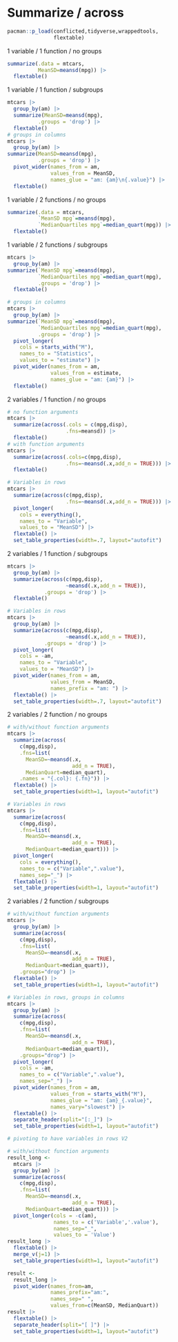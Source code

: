 # Summarize / across

```r
pacman::p_load(conflicted,tidyverse,wrappedtools,
               flextable)
```

1 variable / 1 function / no groups

```r
summarize(.data = mtcars,
          MeanSD=meansd(mpg)) |> 
  flextable()
```

1 variable / 1 function / subgroups

```r
mtcars |> 
  group_by(am) |> 
  summarize(MeanSD=meansd(mpg),
          .groups = 'drop') |> 
  flextable()
# groups in columns
mtcars |> 
  group_by(am) |> 
summarize(MeanSD=meansd(mpg),
          .groups = 'drop') |>
  pivot_wider(names_from = am,
              values_from = MeanSD,
              names_glue = "am: {am}\n{.value}") |>
  flextable()
```

1 variable / 2 functions / no groups

```r
summarize(.data = mtcars,
          `MeanSD mpg`=meansd(mpg),
          `MedianQuartiles mpg`=median_quart(mpg)) |> 
  flextable()
```

1 variable / 2 functions / subgroups

```r
mtcars |> 
  group_by(am) |> 
summarize(`MeanSD mpg`=meansd(mpg),
          `MedianQuartiles mpg`=median_quart(mpg),
          .groups = 'drop') |> 
  flextable()

# groups in columns
mtcars |> 
  group_by(am) |> 
summarize(`MeanSD mpg`=meansd(mpg),
          `MedianQuartiles mpg`=median_quart(mpg),
          .groups = 'drop') |> 
  pivot_longer(
    cols = starts_with("M"),
    names_to = "Statistics",
    values_to = "estimate") |>
  pivot_wider(names_from = am,
              values_from = estimate,
              names_glue = "am: {am}") |>
  flextable()
```

2 variables / 1 function / no groups

```r
# no function arguments
mtcars |> 
  summarize(across(.cols = c(mpg,disp),
                   .fns=meansd)) |> 
  flextable()
# with function arguments
mtcars |> 
  summarize(across(.cols=c(mpg,disp),
                   .fns=~meansd(.x,add_n = TRUE))) |> 
  flextable()

# Variables in rows
mtcars |> 
  summarize(across(c(mpg,disp),
                   .fns=~meansd(.x,add_n = TRUE))) |> 
  pivot_longer(
    cols = everything(),
    names_to = "Variable",
    values_to = "MeanSD") |>
  flextable() |> 
  set_table_properties(width=.7, layout="autofit")
```

2 variables / 1 function / subgroups

```r
mtcars |> 
  group_by(am) |> 
  summarize(across(c(mpg,disp),
                   ~meansd(.x,add_n = TRUE)),
            .groups = 'drop') |> 
  flextable()

# Variables in rows
mtcars |> 
  group_by(am) |> 
  summarize(across(c(mpg,disp),
                   ~meansd(.x,add_n = TRUE)),
            .groups = 'drop') |> 
  pivot_longer(
    cols = -am,
    names_to = "Variable",
    values_to = "MeanSD") |>
  pivot_wider(names_from = am,
              values_from = MeanSD,
              names_prefix = "am: ") |>
  flextable() |> 
  set_table_properties(width=.7, layout="autofit")
```

2 variables / 2 function / no groups

```r
# with/without function arguments
mtcars |> 
  summarize(across(
    c(mpg,disp),
    .fns=list(
      MeanSD=~meansd(.x,
                     add_n = TRUE),
      MedianQuart=median_quart),
    .names = "{.col}: {.fn}")) |> 
  flextable() |> 
  set_table_properties(width=1, layout="autofit")

# Variables in rows
mtcars |> 
  summarize(across(
    c(mpg,disp),
    .fns=list(
      MeanSD=~meansd(.x,
                     add_n = TRUE),
      MedianQuart=median_quart))) |> 
  pivot_longer(
    cols = everything(),
    names_to = c("Variable",".value"),
    names_sep="_") |>
  flextable() |> 
  set_table_properties(width=1, layout="autofit")
```

2 variables / 2 function / subgroups

```r
# with/without function arguments
mtcars |> 
  group_by(am) |> 
  summarize(across(
    c(mpg,disp),
    .fns=list(
      MeanSD=~meansd(.x,
                     add_n = TRUE),
      MedianQuart=median_quart)),
    .groups="drop") |> 
  flextable() |> 
  set_table_properties(width=1, layout="autofit")

# Variables in rows, groups in columns
mtcars |> 
  group_by(am) |> 
  summarize(across(
    c(mpg,disp),
    .fns=list(
      MeanSD=~meansd(.x,
                     add_n = TRUE),
      MedianQuart=median_quart)),
    .groups="drop") |> 
  pivot_longer(
    cols = -am,
    names_to = c("Variable",".value"),
    names_sep="_") |>
  pivot_wider(names_from = am,
              values_from = starts_with("M"),
              names_glue = "am: {am}_{.value}",
              names_vary="slowest") |>
  flextable() |> 
  separate_header(split="[:_]") |>
  set_table_properties(width=1, layout="autofit")

# pivoting to have variables in rows V2

# with/without function arguments
result_long <- 
  mtcars |> 
  group_by(am) |> 
  summarize(across(
    c(mpg,disp),
    .fns=list(
      MeanSD=~meansd(.x,
                     add_n = TRUE),
      MedianQuart=median_quart))) |> 
  pivot_longer(cols = -c(am),
               names_to = c('Variable','.value'),
               names_sep="_",
               values_to = 'Value')
result_long |> 
  flextable() |> 
  merge_v(j=1) |> 
  set_table_properties(width=1, layout="autofit")

result <- 
  result_long |> 
  pivot_wider(names_from=am,
              names_prefix="am:",
              names_sep=" ",
              values_from=c(MeanSD, MedianQuart))
result |> 
  flextable() |> 
  separate_header(split="[ ]") |> 
  set_table_properties(width=1, layout="autofit")
```
